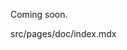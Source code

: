 Coming soon.

<!-- description of some common app architectures with Dgraph.  I think just three  sections

1. with a UI and a Dgraph backend, 
2. same thing but now with auth with auth, 
3. then some of the options of custom logic - REST, GraphQL, mixed, etc (needs to mention that you could write these or they could be existing ones)

we might need some images for this page - maybe sketch them on paper and we'll get Marisa to draw ?  Or do a first version in a simple drawing program and we'll get her to iterate.-->
src/pages/doc/index.mdx